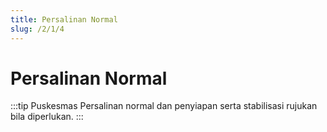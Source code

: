 ```yaml
---
title: Persalinan Normal
slug: /2/1/4
---
```

# Persalinan Normal
:::tip Puskesmas
Persalinan normal dan penyiapan serta stabilisasi rujukan bila diperlukan.
:::

